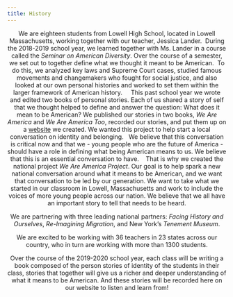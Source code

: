 ```yaml
---
title: History
---
```



<Header />

<Container>

We are eighteen students from Lowell High School, located in Lowell Massachusetts, working together with our teacher, Jessica Lander.  During the 2018-2019 school year, we learned together with Ms. Lander in a course called the *Seminar on American Diversity*. Over the course of a semester, we set out to together define what we thought it meant to be American.  To do this, we analyzed key laws and Supreme Court cases, studied famous movements and changemakers who fought for social justice, and also looked at our own personal histories and worked to set them within the larger framework of American history.  
 
This past school year we wrote and edited two books of personal stories. Each of us shared a story of self that we thought helped to define and answer the question: What does it mean to be American? We published our stories in two books, *We Are America* and *We Are America Too*, recorded our stories, and put them up on a [website](https://lhsweareamerica.com) we created. We wanted this project to help start a local conversation on identity and belonging. 
 
We believe that this conversation is critical now and that we - young people who are the future of America - should have a role in defining what being American means to us. We believe that this is an essential conversation to have. 
 
That is why we created the national project *We Are America Project*. Our goal is to help spark a new national conversation around what it means to be American, and we want that conversation to be led by our generation. We want to take what we started in our classroom in Lowell, Massachusetts and work to include the voices of more young people across our nation. We believe that we all have an important story to tell that needs to be heard.

We are partnering with three leading national partners: *Facing History and Ourselves*, *Re-Imagining Migration*, and New York’s *Tenement Museum*.

We are excited to be working with 36 teachers in 23 states across our country, who in turn are working with more than 1300 students. 

Over the course of the 2019-2020 school year, each class will be writing a book composed of the person stories of identity of the students in their class, stories that together will give us a richer and deeper understanding of what it means to be American.  And these stories will be recorded here on our website to listen and learn from!

</Container>